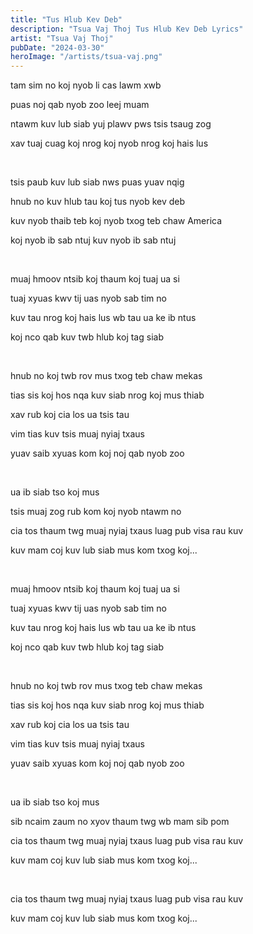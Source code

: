 ```yaml
---
title: "Tus Hlub Kev Deb"
description: "Tsua Vaj Thoj Tus Hlub Kev Deb Lyrics"
artist: "Tsua Vaj Thoj"
pubDate: "2024-03-30"
heroImage: "/artists/tsua-vaj.png"
---
```


tam sim no koj nyob li cas lawm xwb

puas noj qab nyob zoo leej muam

ntawm kuv lub siab yuj plawv pws tsis tsaug zog 

xav tuaj cuag koj nrog koj nyob nrog koj hais lus

<br />

tsis paub kuv lub siab nws puas yuav nqig

hnub no kuv hlub tau koj tus nyob kev deb

kuv nyob thaib teb koj nyob txog teb chaw America

koj nyob ib sab ntuj kuv nyob ib sab ntuj

<br />

muaj hmoov ntsib koj thaum koj tuaj ua si

tuaj xyuas kwv tij uas nyob sab tim no

kuv tau nrog koj hais lus wb tau ua ke ib ntus

koj nco qab kuv twb hlub koj tag siab

<br />

hnub no koj twb rov mus txog teb chaw mekas

tias sis koj hos nqa kuv siab nrog koj mus thiab

xav rub koj cia los ua tsis tau

vim tias kuv tsis muaj nyiaj txaus

yuav saib xyuas kom koj noj qab nyob zoo

<br />

ua ib siab tso koj mus

tsis muaj zog rub kom koj nyob ntawm no

cia tos thaum twg muaj nyiaj txaus luag pub visa rau kuv

kuv mam coj kuv lub siab mus kom txog koj...

<br />

muaj hmoov ntsib koj thaum koj tuaj ua si

tuaj xyuas kwv tij uas nyob sab tim no

kuv tau nrog koj hais lus wb tau ua ke ib ntus

koj  nco qab kuv twb hlub koj tag siab

<br />

hnub no koj twb rov mus txog teb chaw mekas

tias sis koj hos nqa kuv siab nrog koj mus thiab

xav rub koj cia los ua tsis tau

vim tias kuv tsis muaj nyiaj txaus

yuav saib xyuas kom koj noj qab nyob zoo

<br />

ua ib siab tso koj mus 

sib ncaim zaum no xyov thaum twg wb mam sib pom

cia tos thaum twg muaj nyiaj txaus luag pub visa rau kuv

kuv mam coj kuv lub siab mus kom txog koj...

<br />

cia tos thaum twg muaj nyiaj txaus luag pub visa rau kuv

kuv mam coj kuv lub siab mus kom txog koj...